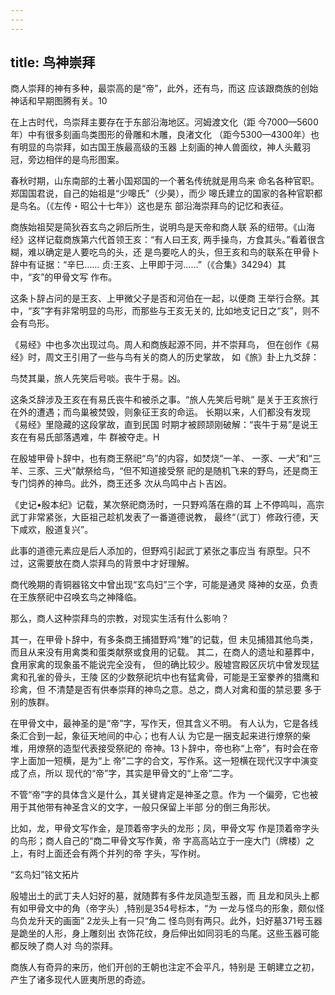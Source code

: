 ```yaml
---
---
---
```

title: 鸟神崇拜
---



商人崇拜的神有多种，最崇高的是“帝”，此外，还有鸟，而这 应该跟商族的创始神话和早期图腾有关。10

在上古时代，鸟崇拜主要存在于东部沿海地区。河姆渡文化（距 今7000—5600年）中有很多刻画鸟类图形的骨雕和木雕，良渚文化 （距今5300—4300年）也有明显的鸟崇拜，如古国王族最高级的玉器 上刻画的神人兽面纹，神人头戴羽冠，旁边相伴的是鸟形图案。

春秋时期，山东南部的土著小国郑国的一个著名传统就是用鸟来 命名各种官职。郑国国君说，自己的始祖是“少嗥氏”（少昊），而少 嗥氏建立的国家的各种官职都是鸟名。（《左传・昭公十七年》）这也是东 部沿海崇拜鸟的记忆和表征。

商族始祖契是简狄吞玄鸟之卵后所生，说明鸟是天帝和商人联 系的纽带。《山海经》这样记载商族第六代首领王亥：“有人曰王亥, 两手操鸟，方食其头。”看着很含糊，难以确定是人要吃鸟的头，还 是鸟要吃人的头，但王亥和鸟的联系在甲骨卜辞中有证据：“辛巳…… 贞:王亥、上甲即于河……”（《合集》34294）其中，“亥”的甲骨文写 作布。

这条卜辞占问的是王亥、上甲微父子是否和河伯在一起，以便商 王举行合祭。其中，“亥”字有非常明显的鸟形，而那些与王亥无关的, 比如地支记日之“亥”，则不会有鸟形。

《易经》中也多次出现过鸟。周人和商族起源不同，并不崇拜鸟， 但在创作《易经》时，周文王引用了一些与鸟有关的商人的历史掌故， 如《旅》卦上九爻辞：

鸟焚其巢，旅人先笑后号啖。丧牛于易。凶。

这条爻辞涉及王亥在有易氏丧牛和被杀之事。“旅人先笑后号眺” 是关于王亥旅行在外的遭遇；而鸟巢被焚毁，则象征王亥的命运。 长期以来，人们都没有发现《易经》里隐藏的这段掌故，直到民国 时期才被顾颉刚破解：“丧牛于易”是说王亥在有易氏部落遇难，牛 群被夺走。H

在殷墟甲骨卜辞中，也有商王祭祀“鸟”的内容，如焚烧“一羊、 一豕、一犬”和“三羊、三豕、三犬”献祭给鸟，“但不知道接受祭 祀的是随机飞来的野鸟，还是商王专门饲养的神鸟。此外，商王还多 次从鸟鸣中占卜吉凶。

《史记•殷本纪》记载，某次祭祀商汤时，一只野鸡落在鼎的耳 上不停鸣叫，高宗武丁非常紧张，大臣祖己趁机发表了一番道德说教， 最终“（武丁）修政行德，天下咸欢，殷道复兴”。

此事的道德元素应是后人添加的，但野鸡引起武丁紧张之事应当 有原型。只不过，这需要放在商人崇拜鸟的背景中才好理解。

商代晚期的青铜器铭文中曾出现“玄鸟妇”三个字，可能是通灵 降神的女巫，负责在王族祭祀中召唤玄鸟之神降临。

那么，商人这种崇拜鸟的宗教，对现实生活有什么影响？

其一，在甲骨卜辞中，有多条商王捕猎野鸡“雉”的记载，但 未见捕猎其他鸟类，而且从来没有用禽类和蛋类献祭或食用的记载。 其二，在商人的遗址和墓葬中，食用家禽的现象虽不能说完全没有， 但的确比较少。殷墟宫殿区灰坑中曾发现猛禽和孔雀的骨头，王陵 区的少数祭祀坑中也有猛禽骨，可能是王室豢养的猎鹰和珍禽，但 不清楚是否有供奉崇拜的神鸟之意。总之，商人对禽和蛋的禁忌要 多于别的族群。

在甲骨文中，最神圣的是“帝”字，写作天，但其含义不明。 有人认为，它是各线条汇合到一起，象征天地间的中心；也有人认 为它是一捆支起来进行燎祭的柴堆，用燎祭的造型代表接受祭祀的 帝神。13卜辞中，帝也称“上帝”，有时会在帝字上面加一短横，是为“上 帝”二字的合文，写作系。这一短横在现代汉字中演变成了点，所以 现代的“帝”字，其实是甲骨文的“上帝”二字。

不管“帝”字的具体含义是什么，其关键肯定是神圣之意。作为 一个偏旁，它也被用于其他带有神圣含义的文字，一般只保留上半部 分的倒三角形状。

比如，龙，甲骨文写作金，是顶着帝字头的龙形；凤，甲骨文写 作是顶着帝字头的鸟形；商人自己的“商二甲骨文写作黄，帝 字高高站立于一座大门（牌楼）之上，有时上面还会有两个并列的帝 字头，写作树。



“玄鸟妇”铭文拓片

殷墟出土的武丁夫人妇好的墓，就随葬有多件龙凤造型玉器，而 且龙和凤头上都有如甲骨文中的角（帝字头）,特别是354号标本，“为 一龙与怪鸟的形象，颇似怪鸟负龙升天的画面” 2龙头上有一只“角二 怪鸟则有两只。此外，妇好墓371号玉器是跪坐的人形，身上雕刻出 衣饰花纹，身后伸出如同羽毛的鸟尾。这些玉器可能都反映了商人对 鸟的崇拜。

商族人有奇异的来历，他们开创的王朝也注定不会平凡，特别是 王朝建立之初，产生了诸多现代人匪夷所思的奇迹。